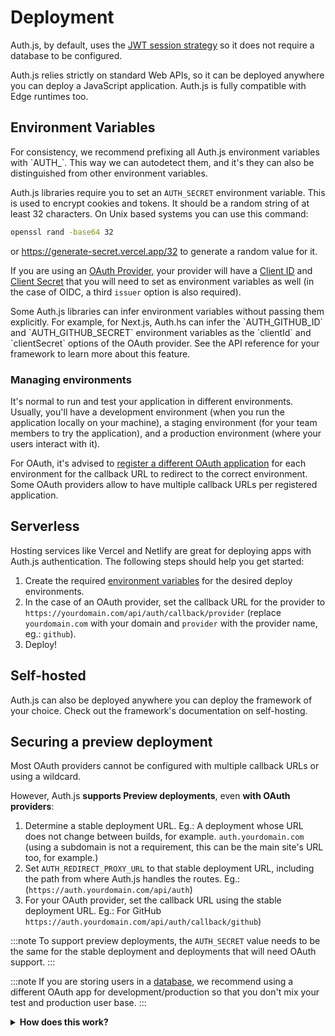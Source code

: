 
# Deployment

Auth.js, by default, uses the [JWT session strategy](/concepts/session-strategies#jwt) so it does not require a database to be configured.

<Callout type="info">
  Auth.js relies strictly on standard Web APIs, so it can be deployed anywhere
  you can deploy a JavaScript application. Auth.js is fully compatible with Edge
  runtimes too.
</Callout>

## Environment Variables

<Callout>
  For consistency, we recommend prefixing all Auth.js environment variables with
  `AUTH_`. This way we can autodetect them, and it's they can also be
  distinguished from other environment variables.
</Callout>

Auth.js libraries require you to set an `AUTH_SECRET` environment variable. This is used to encrypt cookies and tokens. It should be a random string of at least 32 characters. On Unix based systems you can use this command:

```bash
openssl rand -base64 32
```

or https://generate-secret.vercel.app/32 to generate a random value for it.

If you are using an [OAuth Provider](/reference/oauth-providers), your provider will have a <ins>Client ID</ins> and <ins>Client Secret</ins> that you will need to set as environment variables as well (in the case of OIDC, a third `issuer` option is also required).

<Callout type="info">
  Some Auth.js libraries can infer environment variables without passing them
  explicitly. For example, for Next.js, Auth.hs can infer the `AUTH_GITHUB_ID`
  and `AUTH_GITHUB_SECRET` environment variables as the `clientId` and
  `clientSecret` options of the OAuth provider. See the API reference for your
  framework to learn more about this feature.
</Callout>

### Managing environments

It's normal to run and test your application in different environments. Usually, you'll have a development environment (when you run the application locally on your machine), a staging environment (for your team members to try the application), and a production environment (where your users interact with it).

For OAuth, it's advised to [register a different OAuth application](/setup/oauth-authentication#registering-our-app-in-github) for each environment for the callback URL to redirect to the correct environment. Some OAuth providers allow to have multiple callback URLs per registered application.

## Serverless

Hosting services like Vercel and Netlify are great for deploying apps with Auth.js authentication. The following steps should help you get started:

1. Create the required [environment variables](#environment-variables) for the desired deploy environments.
2. In the case of an OAuth provider, set the callback URL for the provider to `https://yourdomain.com/api/auth/callback/provider` (replace `yourdomain.com` with your domain and `provider` with the provider name, eg.: `github`).
3. Deploy!

## Self-hosted

Auth.js can also be deployed anywhere you can deploy the framework of your choice. Check out the framework's documentation on self-hosting.

## Securing a preview deployment

Most OAuth providers cannot be configured with multiple callback URLs or using a wildcard.

However, Auth.js **supports Preview deployments**, even **with OAuth providers**:

1. Determine a stable deployment URL. Eg.: A deployment whose URL does not change between builds, for example. `auth.yourdomain.com` (using a subdomain is not a requirement, this can be the main site's URL too, for example.)
2. Set `AUTH_REDIRECT_PROXY_URL` to that stable deployment URL, including the path from where Auth.js handles the routes. Eg.: (`https://auth.yourdomain.com/api/auth`)
3. For your OAuth provider, set the callback URL using the stable deployment URL. Eg.: For GitHub `https://auth.yourdomain.com/api/auth/callback/github`)

:::note
To support preview deployments, the `AUTH_SECRET` value needs to be the same for the stable deployment and deployments that will need OAuth support.
:::

:::note
If you are storing users in a [database](/reference/core/adapters), we recommend using a different OAuth app for development/production so that you don't mix your test and production user base.
:::

<details>
<summary>
<b>How does this work?</b>
</summary>
To support preview deployments, Auth.js uses the stable deployment URL as a redirect proxy server.

It will redirect the OAuth callback request to the preview deployment URL, but only when the `AUTH_REDIRECT_PROXY_URL` environment variable is set. The stable deployment can still act as a regular app.

When a user initiates an OAuth sign-in flow on a preview deployment, we save its URL in the `state` query parameter but set the `redirect_uri` to the stable deployment.

Then, the OAuth provider will redirect the user to the stable deployment, which will verify the `state` parameter and redirect the user to the preview deployment URL if the `state` is valid. This is secured by relying on the same server-side `AUTH_SECRET` for the stable deployment and the preview deployment.

See also:

<ul>
<li><a href="https://www.ietf.org/rfc/rfc6749.html#section-4.1.1">OAuth 2.0 specification: `state` query parameter</a></li>
</ul>
</details>
